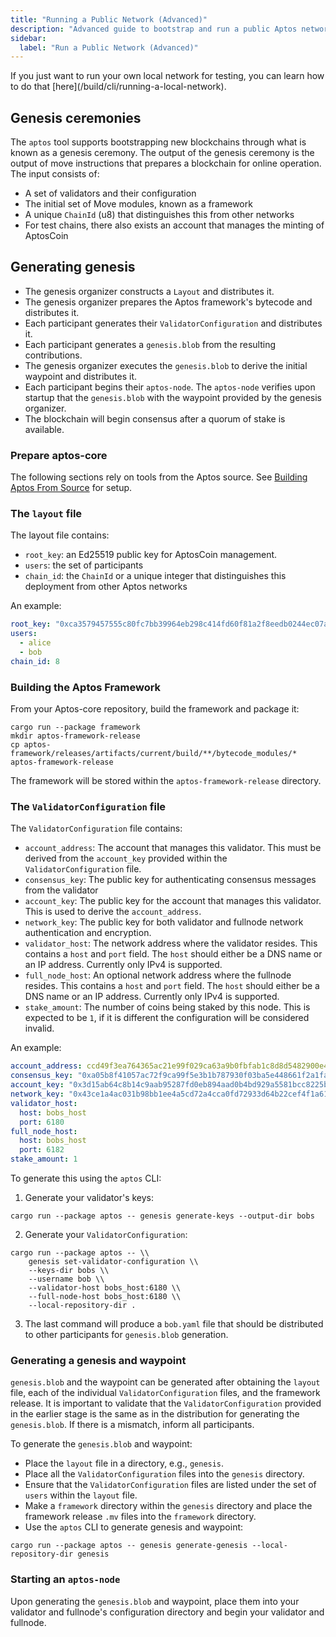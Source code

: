 ```yaml
---
title: "Running a Public Network (Advanced)"
description: "Advanced guide to bootstrap and run a public Aptos network using genesis ceremonies, validator configurations, and blockchain initialization."
sidebar:
  label: "Run a Public Network (Advanced)"
---
```



<Aside type="caution">
  If you just want to run your own local network for testing, you can learn how to do that [here](/build/cli/running-a-local-network).
</Aside>

## Genesis ceremonies

The `aptos` tool supports bootstrapping new blockchains through what is known as a genesis ceremony. The output of the genesis ceremony is the output of move instructions that prepares a blockchain for online operation. The input consists of:

- A set of validators and their configuration
- The initial set of Move modules, known as a framework
- A unique `ChainId` (u8) that distinguishes this from other networks
- For test chains, there also exists an account that manages the minting of AptosCoin

## Generating genesis

- The genesis organizer constructs a `Layout` and distributes it.
- The genesis organizer prepares the Aptos framework's bytecode and distributes it.
- Each participant generates their `ValidatorConfiguration` and distributes it.
- Each participant generates a `genesis.blob` from the resulting contributions.
- The genesis organizer executes the `genesis.blob` to derive the initial waypoint and distributes it.
- Each participant begins their `aptos-node`. The `aptos-node` verifies upon startup that the `genesis.blob` with the waypoint provided by the genesis organizer.
- The blockchain will begin consensus after a quorum of stake is available.

### Prepare aptos-core

The following sections rely on tools from the Aptos source. See [Building Aptos From Source](/network/nodes/building-from-source) for setup.

### The `layout` file

The layout file contains:

- `root_key`: an Ed25519 public key for AptosCoin management.
- `users`: the set of participants
- `chain_id`: the `ChainId` or a unique integer that distinguishes this deployment from other Aptos networks

An example:

```yaml
root_key: "0xca3579457555c80fc7bb39964eb298c414fd60f81a2f8eedb0244ec07a26e575"
users:
  - alice
  - bob
chain_id: 8
```

### Building the Aptos Framework

From your Aptos-core repository, build the framework and package it:

```shellscript filename="Terminal"
cargo run --package framework
mkdir aptos-framework-release
cp aptos-framework/releases/artifacts/current/build/**/bytecode_modules/* aptos-framework-release
```

The framework will be stored within the `aptos-framework-release` directory.

### The `ValidatorConfiguration` file

The `ValidatorConfiguration` file contains:

- `account_address`: The account that manages this validator. This must be derived from the `account_key` provided within the `ValidatorConfiguration` file.
- `consensus_key`: The public key for authenticating consensus messages from the validator
- `account_key`: The public key for the account that manages this validator. This is used to derive the `account_address`.
- `network_key`: The public key for both validator and fullnode network authentication and encryption.
- `validator_host`: The network address where the validator resides. This contains a `host` and `port` field. The `host` should either be a DNS name or an IP address. Currently only IPv4 is supported.
- `full_node_host`: An optional network address where the fullnode resides. This contains a `host` and `port` field. The `host` should either be a DNS name or an IP address. Currently only IPv4 is supported.
- `stake_amount`: The number of coins being staked by this node. This is expected to be `1`, if it is different the configuration will be considered invalid.

An example:

```yaml
account_address: ccd49f3ea764365ac21e99f029ca63a9b0fbfab1c8d8d5482900e4fa32c5448a
consensus_key: "0xa05b8f41057ac72f9ca99f5e3b1b787930f03ba5e448661f2a1fac98371775ee"
account_key: "0x3d15ab64c8b14c9aab95287fd0eb894aad0b4bd929a5581bcc8225b5688f053b"
network_key: "0x43ce1a4ac031b98bb1ee4a5cd72a4cca0fd72933d64b22cef4f1a61895c2e544"
validator_host:
  host: bobs_host
  port: 6180
full_node_host:
  host: bobs_host
  port: 6182
stake_amount: 1
```

To generate this using the `aptos` CLI:

1. Generate your validator's keys:

```shellscript filename="Terminal"
cargo run --package aptos -- genesis generate-keys --output-dir bobs
```

2. Generate your `ValidatorConfiguration`:

```shellscript filename="Terminal"
cargo run --package aptos -- \\
    genesis set-validator-configuration \\
    --keys-dir bobs \\
    --username bob \\
    --validator-host bobs_host:6180 \\
    --full-node-host bobs_host:6180 \\
    --local-repository-dir .
```

3. The last command will produce a `bob.yaml` file that should be distributed to other participants for `genesis.blob` generation.

### Generating a genesis and waypoint

`genesis.blob` and the waypoint can be generated after obtaining the `layout` file, each of the individual `ValidatorConfiguration` files, and the framework release. It is important to validate that the `ValidatorConfiguration` provided in the earlier stage is the same as in the distribution for generating the `genesis.blob`. If there is a mismatch, inform all participants.

To generate the `genesis.blob` and waypoint:

- Place the `layout` file in a directory, e.g., `genesis`.
- Place all the `ValidatorConfiguration` files into the `genesis` directory.
- Ensure that the `ValidatorConfiguration` files are listed under the set of `users` within the `layout` file.
- Make a `framework` directory within the `genesis` directory and place the framework release `.mv` files into the `framework` directory.
- Use the `aptos` CLI to generate genesis and waypoint:

```shellscript filename="Terminal"
cargo run --package aptos -- genesis generate-genesis --local-repository-dir genesis
```

### Starting an `aptos-node`

Upon generating the `genesis.blob` and waypoint, place them into your validator and fullnode's configuration directory and begin your validator and fullnode.
